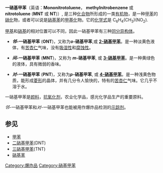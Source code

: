 {{Chembox
| Verifiedfields = changed
| verifiedrevid = 411133631
|  Name = 2-硝基甲苯
| ImageFile = O-Nitrotoluol.svg
| ImageSize = 100
| IUPACName = 1-methyl-2-nitro-benzene
| OtherNames = ''o''-Nitrotoluene
| Section1 = {{Chembox Identifiers
|  ChEMBL_Ref = {{ebicite|correct|EBI}}
| ChEMBL = 47047
| StdInChI_Ref = {{stdinchicite|correct|chemspider}}
| StdInChI = 1S/C7H7NO2/c1-6-4-2-3-5-7(6)8(9)10/h2-5H,1H3
| InChIKey = PLAZTCDQAHEYBI-UHFFFAOYSA-N
| InChI = 1S/C7H7NO2/c1-6-4-2-3-5-7(6)8(9)10/h2-5H,1H3
| CASNo_Ref = {{cascite|correct|??}}
| CASNo =  88-72-2
|  PubChem = 
|  ChemSpiderID_Ref = {{chemspidercite|correct|chemspider}}
| ChemSpiderID = 21106144
|  ChEBI_Ref = {{ebicite|changed|EBI}}
| ChEBI = 33098
| StdInChIKey_Ref = {{stdinchicite|changed|chemspider}}
| StdInChIKey = PLAZTCDQAHEYBI-UHFFFAOYSA-N
| SMILES = Cc1ccccc1[N+](=O)[O-]
|  StdInChI1 =1S/C7H7NO2/c1-6-4-2-3-5-7(6)8(9)10/h2-5H,1H3
  }}
| Section2 = {{Chembox Properties
|  Formula = C<sub>7</sub>H<sub>7</sub>NO<sub>2</sub>
|  MolarMass = 137.136
|  Appearance = 
|  Density = 
|  MeltingPt = -9.3°C
|  BoilingPt = 
|  Solubility =
  }}
| Section3 = {{Chembox Hazards
|  MainHazards = 
|  FlashPt = 
|  Autoignition =
  }}
}}

{{Chembox
|  Name = 3-硝基甲苯
| ImageFile = M-Nitrotoluol.svg
| ImageSize = 100
| IUPACName = 1-methyl-3-nitro-benzene
| OtherNames = ''m''-Nitrotoluene
| Section1 = {{Chembox Identifiers
|  CASNo_Ref = {{cascite|changed|??}}
|  CASNo = 99-08-1
|  PubChem = 
|  ChemSpiderID = 21106146
|  SMILES = O=[N+]([O-])c1cccc(C)c1
|  InChI = InChI=1S/C7H7NO2/c1-6-3-2-4-7(5-6)8(9)10/h2-5H,1H3
  }}
| Section2 = {{Chembox Properties
|  Formula = C<sub>7</sub>H<sub>7</sub>NO<sub>2</sub>
|  MolarMass = 137.136
|  Appearance = 
|  Density = 
|  MeltingPt = 16.1°C
|  BoilingPt = 
|  Solubility =
  }}
| Section3 = {{Chembox Hazards
|  MainHazards = 
|  FlashPt = 
|  Autoignition =
  }}
}}

{{Chembox
|  Name = 4-硝基甲苯
| ImageFile = P-Nitrotoluol.svg
| ImageSize = 50
| IUPACName = 1-methyl-4-nitrobenzene
| OtherNames = ''p''-Nitrotoluene
| Section1 = {{Chembox Identifiers
|  CASNo_Ref = {{cascite|changed|??}}
|  CASNo = 99-99-0
|  PubChem = 
|  ChemSpiderID = 13863774
|  SMILES = O=[N+]([O-])c1ccc(C)cc1
|  InChI = InChI=1S/C7H7NO2/c1-6-2-4-7(5-3-6)8(9)10/h2-5H,1H3
  }}
| Section2 = {{Chembox Properties
|  Formula = C<sub>7</sub>H<sub>7</sub>NO<sub>2</sub>
|  MolarMass = 137.136
|  Appearance = 
|  Density = 
|  MeltingPt = 51.7°C
|  BoilingPt = 
|  Solubility =
  }}
| Section3 = {{Chembox Hazards
|  MainHazards = 
|  FlashPt = 
|  Autoignition =
  }}
}}

'''一硝基甲苯'''（英语：'''Mononitrotoluene'''， '''methylnitrobenzene''' 或 '''nitrotoluene''' ('''MNT''' 或 '''NT''')）, 是三种[[化合物|化合物]]所形成的一类[[有机物|有机物]]，是一种[[甲苯|甲苯]]的[[硝化|硝化]]物，或者可以说是[[硝基苯|硝基苯]]的[[甲基化|甲基化]]物。它的[[化学式|化学式]]是 C<sub>6</sub>H<sub>4</sub>(CH<sub>3</sub>)(NO<sub>2</sub>).

[[甲基|甲基]]和[[硝基|硝基]]的相对位置可以不同，因此一硝基甲苯有三种[[同分异构体|同分异构体]]。

* '''''邻''-一硝基甲苯''' ('''ONT''')，又称为'''''o''-硝基甲苯''',或 '''[[2-硝基甲苯|2-硝基甲苯]]'''。是一种淡黄色液体，有[[苦杏仁|苦杏仁]]气味，没有[[吸湿性|吸湿性]]和[[腐蚀性|腐蚀性]]。

* '''''间''-一硝基甲苯''' ('''MNT''')，又称为 '''''m''-硝基甲苯''', 或 '''[[3-硝基甲苯|3-硝基甲苯]]'''。是一种黄绿色的液体，具有微弱的香味。

* '''''对''-一硝基甲苯''' ('''PNT''')，又称为'''''p''-硝基甲苯''', 或 '''[[4-硝基甲苯|4-硝基甲苯]]'''。是一种浅黄色物质，能形成[[菱形|菱形]]的晶体，并有几分令人愉快的，特有的[[苦杏仁|苦杏仁]]气味。它几乎不溶于水。

一硝基甲苯是[[颜料|颜料]]，[[抗氧化剂|抗氧化剂]]，农业化学品，感光化学品生产的重要原料。

''邻''-一硝基甲苯和''对''-一硝基甲苯也能被用作爆炸品检测的[[示踪剂|示踪剂]]。

== 参见 ==
*[[甲苯|甲苯]]
*[[二硝基甲苯|二硝基甲苯]](DNT)
*[[三硝基甲苯|三硝基甲苯]](TNT)
*[[硝基苯|硝基苯]]

{{Authority control}}
[[Category:爆炸品|Category:爆炸品]]
[[Category:硝基甲苯|Category:硝基甲苯]]
